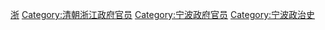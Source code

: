 [[Category:清朝知府|浙]]
[[Category:清朝浙江政府官员|Category:清朝浙江政府官员]]
[[Category:宁波政府官员|Category:宁波政府官员]]
[[Category:宁波政治史|Category:宁波政治史]]